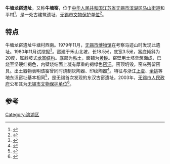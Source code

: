 {{文物保护单位
| 级别 = 市县级
| 省名 = 江苏省
| 市/县名 = 无锡市
| 图片 =
| 名称 =牛塘龙窑遗址
| 编号 = C1-54
| 分类 = 
| 所在 = [[无锡市|无锡市]][[滨湖区|滨湖区]]
| 时代 = 东汉
| 登录 = 2003年
| 备注 ={{maplink|frame=yes|plain=yes|type=point|frame-lat=31.39638|frame-long=120.06685|zoom=16|coord={{coord|31.39638|120.06685}}}}
}}
{{coord|31.39638|120.06685|display=title}}
'''牛塘龙窑遗址'''，又称'''牛塘窑'''，位于[[中华人民共和国|中华人民共和国]][[江苏省|江苏省]][[无锡市|无锡市]][[滨湖区|滨湖区]][[马山街道_(无锡市)|马山街道]]和平村<ref>{{Cite book|title=无锡指南|last=汪源清主编|first=|publisher=[[南方出版公司|南方出版公司]]|year=2008.07|isbn=978-7-80760-291-0|location=|pages=156}}</ref>，是一处古建筑遗址、[[无锡市文物保护单位|无锡市文物保护单位]]<ref>{{Cite book|title=旅游城市化演变机制及其影响研究 以无锡为例|last=殷红卫著|first=|publisher=南京：[[东南大学出版社|东南大学出版社]]|year=2012.12|isbn=978-7-5641-4018-2|location=|pages=140}}</ref>。
		
== 特点 ==
牛塘龙窑遗址牛塘村西南。1979年11月，[[无锡博物院|无锡市博物馆]]在考察马迹山时发现此遗址。1980年11月试挖掘<ref>{{Cite book|title=无锡文博论丛 第2辑 2017|last=无锡博物院编|first=|publisher=西安：陕西人民美术出版社|year=2017.12|isbn=978-7-03-055554-0|location=|pages=19}}</ref>。窑建于禾山北坡，长18.5米，底宽3.5米，富底倾斜为20度，属斜坡式[[龙富结构|龙富结构]]。底部为[[粘土|粘土]]，面铺为[[黄砂|黄砂]]。窑壁用土坯垒筑面成，已烧至坚硬红褐色，内壁烧结面上凝有厚重的褐绿色[[窑汗|窑汗]]。窑顶坍毁，窑床残留窑具。出土器物表明该窑曾同时烧制灰陶器、印纹陶器<ref>{{Cite book|title=无锡词典|last=《无锡词典》编委会编|first=|publisher=上海：[[复旦大学出版社|复旦大学出版社]]|year=1990.09|isbn=|location=|pages=192-193}}</ref>。特征与浙江[[上虞|上虞]]、[[余姚|余姚]]等地东汉窑址基本相同<ref>{{Cite book|title=汉代物质文化资料图说|last=孙机著|first=|publisher=上海：[[上海古籍出版社|上海古籍出版社]]|year=2011.08|isbn=978-7-5325-6027-1|location=|pages=39}}</ref>，是无锡首次发现的东汉古窑遗址。2003年，[[无锡市人民政府|无锡市人民政府]]公布其为[[无锡市文物保护单位|无锡市文物保护单位]]<ref>{{Cite book|title=梁溪胜迹 下 无锡文物古迹通览|last=无锡市文化遗产局编著|first=|publisher=南京：[[凤凰出版社|凤凰出版社]]|year=2007.02|isbn=7-80729-093-5|location=|pages=175}}</ref>。

==参考==
{{reflist}}
[[Category:滨湖区|Category:滨湖区]]